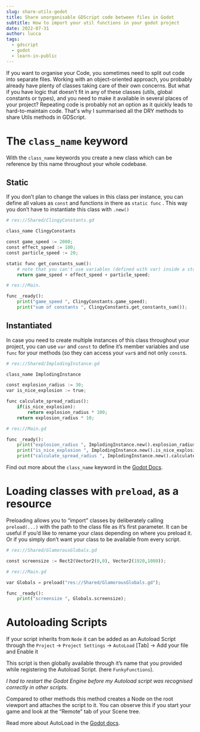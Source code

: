 ```yaml
---
slug: share-utils-godot
title: Share unorganisable GDScript code between files in Godot
subtitle: How to import your util functions in your godot project
date: 2022-07-31
author: lucca
tags:
  - gdscript
  - godot
  - learn-in-public
---
```


If you want to organise your Code, you sometimes need to split out code into separate files.
Working with an object-oriented approach, you probably already have plenty of classes taking care of their own concerns. But what if you have logic that doesn’t fit in any of these classes (utils, global constants or types), and you need to make it available in several places of your project? Repeating code is probably not an option as it quickly leads to hard-to-maintain code.
That's why I summarised all the DRY methods to share Utils methods in GDScript.

# The `class_name` keyword

With the `class_name` keywords you create a new class which can be reference by this name throughout your whole codebase.

## Static

If you don’t plan to change the values in this class per instance, you can define all values as `const` and functions in there as `static func` . This way you don’t have to instantiate this class with `.new()`

```python
# res://Shared/ClingyConstants.gd

class_name ClingyConstants

const game_speed := 2000;
const effect_speed := 100;
const particle_speed := 20;

static func get_constants_sum():
	# note that you can't use variables (defined with var) inside a static function
	return game_speed + effect_speed + particle_speed;
```

```python
# res://Main.

func _ready():
	print("game_speed ", ClingyConstants.game_speed);
	print("sum of constants ", ClingyConstants.get_constants_sum());
```

## Instantiated

In case you need to create multiple instances of this class throughout your project, you can use `var` and `const` to define it’s member variables and use `func` for your methods (so they can access your `var`s and not only `const`s.

```python
# res://Shared/ImplodingInstance.gd

class_name ImplodingInstance

const explosion_radius := 30;
var is_nice_explosion := true;

func calculate_spread_radius():
	if(is_nice_explosion):
		return explosion_radius * 100;
	return explosion_radius * 10;
```

```python
# res://Main.gd

func _ready():
	print("explosion_radius ", ImplodingInstance.new().explosion_radius);
	print("is_nice_explosion ", ImplodingInstance.new().is_nice_explosion);
	print("calculate_spread_radius ", ImplodingInstance.new().calculate_spread_radius());
```

Find out more about the `class_name` keyword in the [Godot Docs](https://docs.godotengine.org/en/stable/tutorials/scripting/gdscript/gdscript_basics.html#registering-named-classes).

# Loading classes with `preload`, as a resource

Preloading allows you to “import” classes by deliberately calling `preload(...)` with the path to the class file as it’s first parameter. It can be useful if you’d like to rename your class depending on where you preload it. Or if you simply don’t want your class to be available from every script.

```python
# res://Shared/GlamorousGlobals.gd

const screensize := Rect2(Vector2(0,0), Vector2(1920,1080));
```

```python
# res://Main.gd

var Globals = preload("res://Shared/GlamorousGlobals.gd");

func _ready():
	print("screensize ", Globals.screensize);
```

# Autoloading Scripts

If your script inherits from `Node` it can be added as an Autoload Script through the `Project`  → `Project Settings`  → `AutoLoad` [Tab] → Add your file and Enable it

<Imgur url="https://imgur.com/E3VNi8k"/>

This script is then globally available through it’s name that you provided while registering the Autoload Script. (here `FunkyFunctions`).

*I had to restart the Godot Engine before my Autoload script was recognised correctly in other scripts.*

Compared to other methods this method creates a Node on the root viewport and attaches the script to it. You can observe this if you start your game and look at the “Remote” tab of your Scene tree.

<Imgur url="https://imgur.com/9NPPsHV"/>

Read more about AutoLoad in the [Godot docs](https://docs.godotengine.org/en/stable/tutorials/scripting/singletons_autoload.html).
